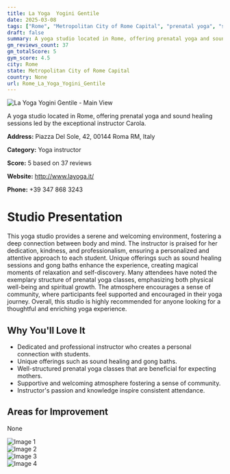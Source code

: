 ```yaml
---
title: La Yoga  Yogini Gentile
date: 2025-03-08
tags: ["Rome", "Metropolitan City of Rome Capital", "prenatal yoga", "sound healing", "gentle yoga", "supportive atmosphere", "relaxation", "Rome"]  
draft: false
summary: A yoga studio located in Rome, offering prenatal yoga and sound healing sessions led by the exceptional instructor Carola.
gm_reviews_count: 37
gm_totalScore: 5
gym_score: 4.5
city: Rome
state: Metropolitan City of Rome Capital
country: None
url: Rome_La_Yoga_Yogini_Gentile
---
```


<div className="aspect-[16/9] relative my-8">
  <img 
    src="https://lh5.googleusercontent.com/p/AF1QipPoJgzXSioATj_Bo3DTP9ItgxVRHy4WCGZeooY7=w1920-h1080-k-no"
    alt="La Yoga  Yogini Gentile - Main View"
    className="object-cover absolute inset-0 w-full h-full rounded-lg"
  />
</div>

A yoga studio located in Rome, offering prenatal yoga and sound healing sessions led by the exceptional instructor Carola.

**Address:** Piazza Del Sole, 42, 00144 Roma RM, Italy

**Category:** Yoga instructor

**Score:** 5 based on 37 reviews

**Website:** http://www.layoga.it/

**Phone:** +39 347 868 3243

# Studio Presentation

This yoga studio provides a serene and welcoming environment, fostering a deep connection between body and mind. The instructor is praised for her dedication, kindness, and professionalism, ensuring a personalized and attentive approach to each student. Unique offerings such as sound healing sessions and gong baths enhance the experience, creating magical moments of relaxation and self-discovery. Many attendees have noted the exemplary structure of prenatal yoga classes, emphasizing both physical well-being and spiritual growth. The atmosphere encourages a sense of community, where participants feel supported and encouraged in their yoga journey. Overall, this studio is highly recommended for anyone looking for a thoughtful and enriching yoga experience.



## Why You'll Love It

- Dedicated and professional instructor who creates a personal connection with students.
- Unique offerings such as sound healing and gong baths.
- Well-structured prenatal yoga classes that are beneficial for expecting mothers.
- Supportive and welcoming atmosphere fostering a sense of community.
- Instructor's passion and knowledge inspire consistent attendance.

## Areas for Improvement

None

<div className="grid grid-cols-1 xl:grid-cols-2 gap-4 my-8">
<div className="aspect-[4/3] relative"><img src="https://lh3.googleusercontent.com/p/AF1QipN7-GKQyBf9YvpwJwx2Nukrp87aVkVSPlFfxZ5d=w1920-h1080-k-no" alt="Image 1" className="object-cover absolute inset-0 w-full h-full rounded-lg" /></div>
<div className="aspect-[4/3] relative"><img src="https://lh5.googleusercontent.com/p/AF1QipNONNiYH-_W83w_ebeGlMbeN1yx0p0CJjjb-e-B=w1920-h1080-k-no" alt="Image 2" className="object-cover absolute inset-0 w-full h-full rounded-lg" /></div>
<div className="aspect-[4/3] relative"><img src="https://lh5.googleusercontent.com/p/AF1QipMQoaaAH9iGtLzc2PvSkjWaI7SDXhL5a9w8DHER=w1920-h1080-k-no" alt="Image 3" className="object-cover absolute inset-0 w-full h-full rounded-lg" /></div>
<div className="aspect-[4/3] relative"><img src="https://lh5.googleusercontent.com/p/AF1QipNqvniq0mkDAQdtFDi8hM8XzdrZanC4lqePdIuO=w1920-h1080-k-no" alt="Image 4" className="object-cover absolute inset-0 w-full h-full rounded-lg" /></div>
</div>